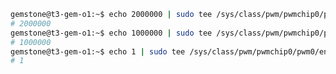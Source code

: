 ```bash
gemstone@t3-gem-o1:~$ echo 2000000 | sudo tee /sys/class/pwm/pwmchip0/pwm0/period     # 500 Hz
# 2000000
gemstone@t3-gem-o1:~$ echo 1000000 | sudo tee /sys/class/pwm/pwmchip0/pwm0/duty_cycle # 50%
# 1000000
gemstone@t3-gem-o1:~$ echo 1 | sudo tee /sys/class/pwm/pwmchip0/pwm0/enable
# 1
```
